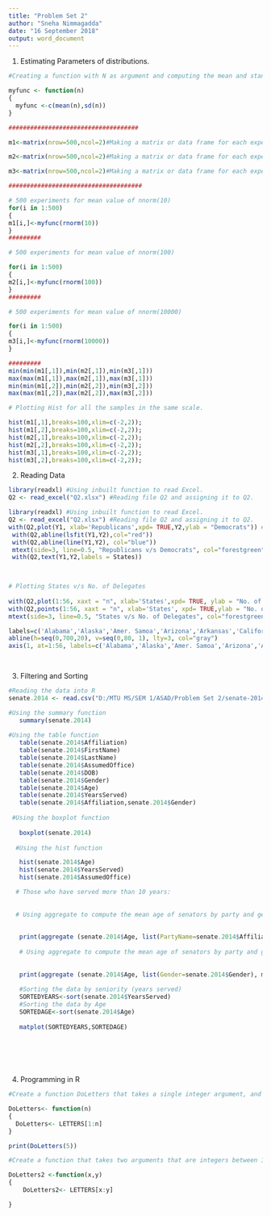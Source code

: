 ---
title: "Problem Set 2"
author: "Sneha Nimmagadda"
date: "16 September 2018"
output: word_document
---
1. Estimating Parameters of distributions.

```{r}

#Creating a function with N as argument and computing the mean and standard deviation and returning this in a vector.

myfunc <- function(n)
{
  myfunc <-c(mean(n),sd(n))
} 

####################################

m1<-matrix(nrow=500,ncol=2)#Making a matrix or data frame for each experiment representing 10 samples.

m2<-matrix(nrow=500,ncol=2)#Making a matrix or data frame for each experiment representing 100 samples.

m3<-matrix(nrow=500,ncol=2)#Making a matrix or data frame for each experiment representing 10000 samples.

#####################################

# 500 experiments for mean value of nnorm(10)
for(i in 1:500)
{
m1[i,]<-myfunc(rnorm(10))
}
#########

# 500 experiments for mean value of nnorm(100)

for(i in 1:500)
{
m2[i,]<-myfunc(rnorm(100))
}
#########

# 500 experiments for mean value of nnorm(10000)

for(i in 1:500)
{
m3[i,]<-myfunc(rnorm(10000))
}

#########
min(min(m1[,1]),min(m2[,1]),min(m3[,1]))
max(max(m1[,1]),max(m2[,1]),max(m3[,1]))
min(min(m1[,2]),min(m2[,2]),min(m3[,2]))
max(max(m1[,2]),max(m2[,2]),max(m3[,2]))

# Plotting Hist for all the samples in the same scale. 

hist(m1[,1],breaks=100,xlim=c(-2,2)); 
hist(m1[,2],breaks=100,xlim=c(-2,2));
hist(m2[,1],breaks=100,xlim=c(-2,2));
hist(m2[,2],breaks=100,xlim=c(-2,2));
hist(m3[,1],breaks=100,xlim=c(-2,2));
hist(m3[,2],breaks=100,xlim=c(-2,2));


```


2. Reading Data
```{r}
library(readxl) #Using inbuilt function to read Excel. 
Q2 <- read_excel("Q2.xlsx") #Reading file Q2 and assigning it to Q2. 

library(readxl) #Using inbuilt function to read Excel. 
Q2 <- read_excel("Q2.xlsx") #Reading file Q2 and assigning it to Q2. 
with(Q2,plot(Y1, xlab='Republicans',xpd= TRUE,Y2,ylab = "Democrats")) # Plotting Scattered plot as Republicans v/s Democrats. 
 with(Q2,abline(lsfit(Y1,Y2),col="red"))
 with(Q2,abline(line(Y1,Y2), col="blue"))
 mtext(side=3, line=0.5, "Republicans v/s Democrats", col="forestgreen", font=3, cex=2)
 with(Q2,text(Y1,Y2,labels = States))


 
# Plotting States v/s No. of Delegates 
 
with(Q2,plot(1:56, xaxt = "n", xlab='States',xpd= TRUE, ylab = "No. of Delegates",Y1, col="red", pch = 17))
with(Q2,points(1:56, xaxt = "n", xlab='States', xpd= TRUE,ylab = "No. of Delegates",Y2, col="blue", pch = 17))
mtext(side=3, line=0.5, "States v/s No. of Delegates", col="forestgreen", font=3, cex=2)

labels=c('Alabama','Alaska','Amer. Samoa','Arizona','Arkansas','California','Colorado','Connecticut','Delaware','DC','Florida','Georgia','Guam','Hawaii','Idaho','Illinois','Indiana','Iowa','Kansas','Kentucky','Louisiana','Maine','Maryland','Massachusetts','Michigan','Minnesota','Mississippi','Missouri','Montana','Nebraska','Nevada','New Hampshire','New Jersey','New Mexico','New York','North Carolina','North Dakota', 'N. Marianas', 'Ohio','Oklahoma','Oregon','Pennsylvania','Puerto Rico','Rhode Island','South Carolina','South Dakota','Tennessee','Texas','Utah','Vermont','Virgin Islands','Virginia','Washington','West Virginia','Wisconsin','Wyoming')
abline(h=seq(0,700,20), v=seq(0,80, 1), lty=3, col="gray")
axis(1, at=1:56, labels=c('Alabama','Alaska','Amer. Samoa','Arizona','Arkansas','California','Colorado','Connecticut','Delaware','DC','Florida','Georgia','Guam','Hawaii','Idaho','Illinois','Indiana','Iowa','Kansas','Kentucky','Louisiana','Maine','Maryland','Massachusetts','Michigan','Minnesota','Mississippi','Missouri','Montana','Nebraska','Nevada','New Hampshire','New Jersey','New Mexico','New York','North Carolina','North Dakota', 'N. Marianas', 'Ohio','Oklahoma','Oregon','Pennsylvania','Puerto Rico','Rhode Island','South Carolina','South Dakota','Tennessee','Texas','Utah','Vermont','Virgin Islands','Virginia','Washington','West Virginia','Wisconsin','Wyoming'))

      

```
3. Filtering and Sorting
```{r}

#Reading the data into R
senate.2014 <- read.csv("D:/MTU MS/SEM 1/ASAD/Problem Set 2/senate-2014.csv") 

#Using the summary function
   summary(senate.2014) 
   
#Using the table function
   table(senate.2014$Affiliation)
   table(senate.2014$FirstName)
   table(senate.2014$LastName)
   table(senate.2014$AssumedOffice)
   table(senate.2014$DOB)
   table(senate.2014$Gender)
   table(senate.2014$Age)
   table(senate.2014$YearsServed)
   table(senate.2014$Affiliation,senate.2014$Gender)
   
 #Using the boxplot function
  
   boxplot(senate.2014)
   
  #Using the hist function

   hist(senate.2014$Age)
   hist(senate.2014$YearsServed)
   hist(senate.2014$AssumedOffice)

  # Those who have served more than 10 years:
   
   
  # Using aggregate to compute the mean age of senators by party and gender: 
   
  
   print(aggregate (senate.2014$Age, list(PartyName=senate.2014$Affiliation), mean ))
   
   # Using aggregate to compute the mean age of senators by party and gender: 
   
  
   print(aggregate (senate.2014$Age, list(Gender=senate.2014$Gender), mean ))
   
   #Sorting the data by seniority (years served)
   SORTEDYEARS<-sort(senate.2014$YearsServed)
   #Sorting the data by Age 
   SORTEDAGE<-sort(senate.2014$Age)
  
   matplot(SORTEDYEARS,SORTEDAGE)
   
   
   

       
```


4. Programming in R
```{r}
#Create a function DoLetters that takes a single integer argument, and returns the alphabet up to that number:

DoLetters<- function(n)
{
  DoLetters<- LETTERS[1:n]
}

print(DoLetters(5))

#Create a function that takes two arguments that are integers between 1 and 26, and returns the sublist indicated by that range

DoLetters2 <-function(x,y)
{
    DoLetters2<- LETTERS[x:y]

}




```


